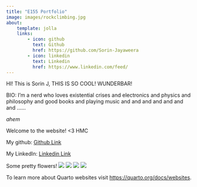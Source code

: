 ```yaml
---
title: "E155 Portfolio"
image: images/rockclimbing.jpg
about: 
    template: jolla
    links: 
        - icon: github
          text: Github
          href: https://github.com/Sorin-Jayaweera
        - icon: linkedin
          text: Linkedin
          href: https://www.linkedin.com/feed/
---
```


HI! This is Sorin J, THIS IS SO COOL! WUNDERBAR!

BIO:
I'm a nerd who loves existential crises and electronics and physics and philosophy and good books and playing music and and and and and and and ...... 

*ahem*

Welcome to the website! <3 HMC


My github:
[Github Link](https://github.com/Sorin-Jayaweera?tab=repositories)

My LinkedIn:
[Linkedin Link](https://www.linkedin.com/feed/)

Some pretty flowers!
![](images/flowers.jpg)
![](images/flowers2.jpg)
![](images/flowers3.jpg)
![](images/cactus.jpg)


To learn more about Quarto websites visit <https://quarto.org/docs/websites>.
